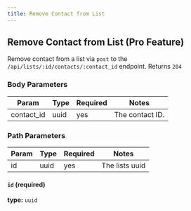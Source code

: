 ```yaml
---
title: Remove Contact from List
---
```


## Remove Contact from List (Pro Feature)

Remove contact from a list via `post` to the `/api/lists/:id/contacts/:contact_id` endpoint. Returns `204`


### Body Parameters

| Param            | Type            | Required | Notes                                                                                                                                    |
|------------------|-----------------|----------|------------------------------------------------------------------------------------------------------------------------------------------|
| contact_id            | uuid          | yes       | The contact ID.                                                                                     |


### Path Parameters

| Param            | Type            | Required | Notes                                                                                                                                    |
|------------------|-----------------|----------|------------------------------------------------------------------------------------------------------------------------------------------|
| id               | uuid            | yes      | The lists uuid                                                                                                                  |

#### `id` (required)

**type:** `uuid`
